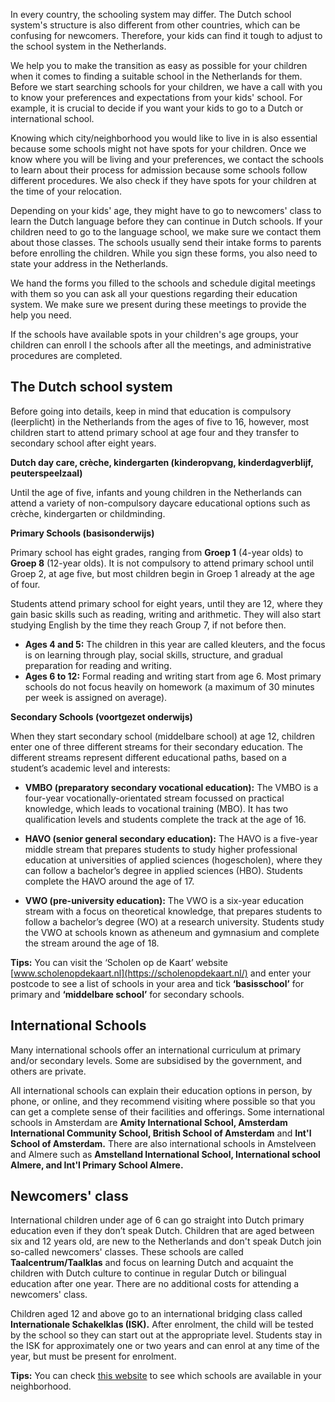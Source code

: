 
In every country, the schooling system may differ. The Dutch school system's structure is also different from other countries, which can be confusing for newcomers. Therefore, your kids can find it tough to adjust to the school system in the Netherlands.

We help you to make the transition as easy as possible for your children when it comes to finding a suitable school in the Netherlands for them.
Before we start searching schools for your children, we have a call with you to know your preferences and expectations from your kids' school. For example, it is crucial to decide if you want your kids to go to a Dutch or international school. 

Knowing which city/neighborhood you would like to live in is also essential because some schools might not have spots for your children. 
Once we know where you will be living and your preferences, we contact the schools to learn about their process for admission because some schools follow different procedures. We also check if they have spots for your children at the time of your relocation.

Depending on your kids' age, they might have to go to newcomers' class to learn the Dutch language before they can continue in Dutch schools. If your children need to go to the language school, we make sure we contact them about those classes. The schools usually send their intake forms to parents before enrolling the children. While you sign these forms, you also need to state your address in the Netherlands. 

We hand the forms you filled to the schools and schedule digital meetings with them so you can ask all your questions regarding their education system. We make sure we present during these meetings to provide the help you need. 

If the schools have available spots in your children's age groups, your children can enroll l the schools after all the meetings, and administrative procedures are completed. 

## The Dutch school system

<Callout>
  Before going into details, keep in mind that education is compulsory (leerplicht) in the Netherlands from the ages of five to 16, however, most children start to attend primary school at age four and they transfer to secondary school after eight years.
</Callout>


**Dutch day care, crèche, kindergarten (kinderopvang, kinderdagverblijf, peuterspeelzaal)**

Until the age of five, infants and young children in the Netherlands can attend a variety of non-compulsory daycare educational options such as crèche, kindergarten or childminding.

**Primary Schools (basisonderwijs)**

Primary school has eight grades, ranging from **Groep 1** (4-year olds) to **Groep 8** (12-year olds). It is not compulsory to attend primary school until Groep 2, at age five, but most children begin in Groep 1 already at the age of four.

Students attend primary school for eight years, until they are 12, where they gain basic skills such as reading, writing and arithmetic. They will also start studying English by the time they reach Group 7, if not before then. 

- **Ages 4 and 5:** The children in this year are called kleuters, and the focus is on learning through play, social skills, structure, and gradual preparation for reading and writing.
- **Ages 6 to 12:** Formal reading and writing start from age 6. Most primary schools do not focus heavily on homework (a maximum of 30 minutes per week is assigned on average).  

**Secondary Schools (voortgezet onderwijs)** 

When they start secondary school (middelbare school) at age 12, children enter one of three different streams for their secondary education. The different streams represent different educational paths, based on a student’s academic level and interests:

- **VMBO (preparatory secondary vocational education):** The VMBO is a four-year vocationally-orientated stream focussed on practical knowledge, which leads to vocational training (MBO). It has two qualification levels and students complete the track at the age of 16.

- **HAVO (senior general secondary education):** The HAVO is a five-year middle stream that prepares students to study higher professional education at universities of applied sciences (hogescholen), where they can follow a bachelor’s degree in applied sciences (HBO). Students complete the HAVO around the age of 17.

- **VWO (pre-university education):** The VWO is a six-year education stream with a focus on theoretical knowledge, that prepares students to follow a bachelor’s degree (WO) at a research university. Students study the VWO at schools known as atheneum and gymnasium and complete the stream around the age of 18.

**Tips:** You can visit the ‘Scholen op de Kaart’ website [www.scholenopdekaart.nl](https://scholenopdekaart.nl/) and enter your postcode to see a list of schools in your area and tick **‘basisschool’** for primary and **‘middelbare school’** for secondary schools.

## International Schools
Many international schools offer an international curriculum at primary and/or secondary levels. Some are subsidised by the government, and others are private. 

All international schools can explain their education options in person, by phone, or online, and they recommend visiting where possible so that you can get a complete sense of their facilities and offerings. Some international schools in Amsterdam are **Amity International School, Amsterdam International Community School, British School of Amsterdam** and **Int'l School of Amsterdam.** There are also international schools in Amstelveen and Almere such as **Amstelland International School, International school Almere, and Int'l Primary School Almere.** 

## Newcomers' class 
International children under age of 6 can go straight into Dutch primary education even if they don’t speak Dutch. Children that are aged between six and 12 years old, are new to the Netherlands and don't speak Dutch join so-called newcomers' classes. These schools are called **Taalcentrum/Taalklas** and focus on learning Dutch and acquaint the children with Dutch culture to continue in regular Dutch or bilingual education after one year. There are no additional costs for attending a newcomers' class.

Children aged 12 and above go to an international bridging class called **Internationale Schakelklas (ISK).** After enrolment, the child will be tested by the school so they can start out at the appropriate level. Students stay in the ISK for approximately one or two years and can enrol at any time of the year, but must be present for enrolment. 

**Tips:** You can check [this website](https://www.iamsterdam.com/en/living/settling-in/family-and-education/primary-school/newcomers-classes-for-primary-school-children) to see which schools are available in your neighborhood.
